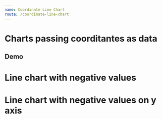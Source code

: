 ```yaml
---
name: Coordinate Line Chart
route: /coordinate-line-chart
---
```



# Charts passing coorditantes as data

## Demo


#  Line chart with negative values
<Playground>
    <CoordinateLineChart
        title='Respiratory volume chart'
        toolboxTooltip={{ saveAsImageWithTitle: 'save as image' }}
        height={400}
        xMaxValue={8}
        legendNames={['ref', 'pre', 'pos']}
        coordinateNames={
            {
                x: 'Volume (L)',
                y: 'Fluxo (L/s)'
            }
        }
        colors={['gray', 'orange', 'green']}
        coordinates={ [ 
            [
                { x: 0.1, y: 0.5 },
                { x: 0.4, y: 0.9 },
                { x: 2, y: 0.9 },
                { x: 3, y: 1 },
                { x: 4, y: 5.9 },
                { x: 5, y: 6 },
                { x: 6, y: 6 },
                { x: 8, y: 6 }
            ],
            [
                { x: 0.1, y: 7.5 },
                { x: 0.4, y: 7.3 },
                { x: 2, y: 7 },
                { x: 3, y: 6.5 },
                { x: 4, y: 2 },
                { x: 5, y: 4 },
                { x: 6, y: 4.3 },
                { x: 8, y: 7.5 },
            ],
            [
                { x: 0.1, y: 1 },
                { x: 0.4, y: 7.4 },
                { x: 2, y: 7.2 },
                { x: 3, y: 7.9 },
                { x: 4, y: 2.1 },
                { x: 5, y: 4.3 },
                { x: 6, y: 4.5 },
                { x: 8, y: 7.6 },
            ]
        ] }
    />
</Playground>



# Line chart with negative values on y axis
<Playground>
    <div style={{ width: '300px', height: '400px' }}>
        <CoordinateLineChart
            title='Respiratory flow chart'
            height={400}
            legendNames={['ref', 'pre', 'pos']}
            yRangeValues={8}
            legendPosition={ 30 }
            grid={{ top: 80 }}
            xMaxValue={8}
            coordinateNames={
                {
                    x: 'Volume (L)',
                    y: 'Fluxo (L/s)'
                }
            }
            colors={['gray', 'orange', 'green']}
            coordinates={ 
                [ 
                    [
                        { x: 0.5, y: 7.5 },
                        { x: 0.7, y: 7.3 },
                        { x: 1.2, y: 7 },
                        { x: 1.3, y: 6.5 },
                        { x: 2, y: -2 },
                        { x: 4, y: -4 },
                        { x: 5, y: 4.3 },
                        { x: 0.5, y: 7.5 }
                    ],
                    [
                        { x: 0.6, y: 7.5 },
                        { x: 0.9, y: 7.3 },
                        { x: 1.4, y: 7 },
                        { x: 1.5, y: 6.5 },
                        { x: 2.2, y: -2 },
                        { x: 4.2, y: -4 },
                        { x: 5.2, y: 4.3 },
                        { x: 0.6, y: 7.5 }
                    ],
                    [
                        { x: 0.3, y: 7.5 },
                        { x: 0.6, y: 7.3 },
                        { x: 1, y: 7 },
                        { x: 1.2, y: 6.5 },                   
                        { x: 1.8, y: -2 },
                        { x: 3.8, y: -4 },
                        { x: 4.8, y: 4.3 },
                        { x: 0.3, y: 7.5 }
                    ]
                ]  
            }
    />
    </div>
</Playground>
